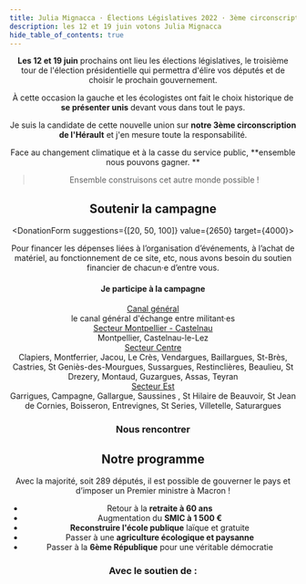 ```yaml
---
title: Julia Mignacca · Élections Législatives 2022 · 3ème circonscription de l'Hérault
description: les 12 et 19 juin votons Julia Mignacca
hide_table_of_contents: true
---
```




<NupesLogo />
<Header />

**Les 12 et 19 juin** prochains ont lieu les élections législatives, le troisième tour
de l'élection présidentielle qui permettra d'élire vos députés et de choisir le prochain
gouvernement.

À cette occasion la gauche et les écologistes ont fait le choix historique
de **se présenter unis** devant vous dans tout le pays.

Je suis la candidate de cette
nouvelle union sur **notre 3ème circonscription de l'Hérault** et j'en mesure toute la
responsabilité.

Face au changement climatique et à la casse du service public, **ensemble nous pouvons gagner. **

> Ensemble construisons cet autre monde possible !

## Soutenir la campagne

<DonationForm suggestions={[20, 50, 100]} value={2650} target={4000}>

Pour financer les dépenses liées à l’organisation d’événements, à l’achat de matériel, au fonctionnement de ce site, etc, nous avons besoin du soutien financier de chacun·e d’entre vous.

</DonationForm>

#### Je participe à la campagne

<div className="telegram-link-container">
  <a
    href="https://t.me/+udS5d5bvbO42YjI8"
    target="_blank"
    className="telegram-link"
  >
    <TelegramIcon width={24} />
    <Text as="span">Canal général</Text>
  </a>
  <div className="telegram-description">
    le canal général d'échange entre militant·es
  </div>
</div>

<div className="telegram-sectors">
  <div className="telegram-link-container">
    <a
      href="https://t.me/+jMQCGY0YX2g3ZDlk"
      target="_blank"
      className="telegram-link"
    >
      <TelegramIcon width={24} />
      <Text as="span">Secteur Montpellier - Castelnau</Text>
    </a>
    <div className="telegram-description">Montpellier, Castelnau-le-Lez</div>
  </div>
  <div className="telegram-link-container">
    <a
      href="https://t.me/+rZrTYczd1hM1ZGRk"
      target="_blank"
      className="telegram-link"
    >
      <TelegramIcon width={24} />
      <Text as="span">Secteur Centre</Text>
    </a>
    <div className="telegram-description">Clapiers, Montferrier, Jacou, Le Crès, Vendargues, Baillargues, St-Brès, Castries, St Geniès-des-Mourgues, Sussargues, Restinclières, Beaulieu, St Drezery, Montaud, Guzargues, Assas, Teyran</div>
  </div>

  <div className="telegram-link-container">
    <a
      href="https://t.me/+DC0M5rt1q64xMjhk"
      target="_blank"
      className="telegram-link"
    >
      <TelegramIcon width={24} />
      <Text as="span">Secteur Est</Text>
    </a>
    <div className="telegram-description">Garrigues, Campagne, Gallargue, Saussines , St Hilaire de Beauvoir, St Jean de Cornies, Boisseron, Entrevignes, St Series, Villetelle, Saturargues</div>
  </div>
</div>

### Nous rencontrer

<Calendar
  googleApiKey="AIzaSyBB_V3txxLD4sjtR0xXayV2ZNcqD8Z_NIM"
  calendarId="mldcdlabt7ku11r1jnpq65juos@group.calendar.google.com"
/>

## Notre programme

Avec la majorité, soit 289 députés, il est possible de gouverner le pays
et d’imposer un Premier ministre à Macron !

- Retour à la **retraite à 60 ans**
- Augmentation du **SMIC à 1 500 €**
- **Reconstruire l'école publique** laïque et gratuite
- Passer à une **agriculture écologique et paysanne**
- Passer à la **6ème République** pour une véritable démocratie

### Avec le soutien de :

<LogoSoup />
